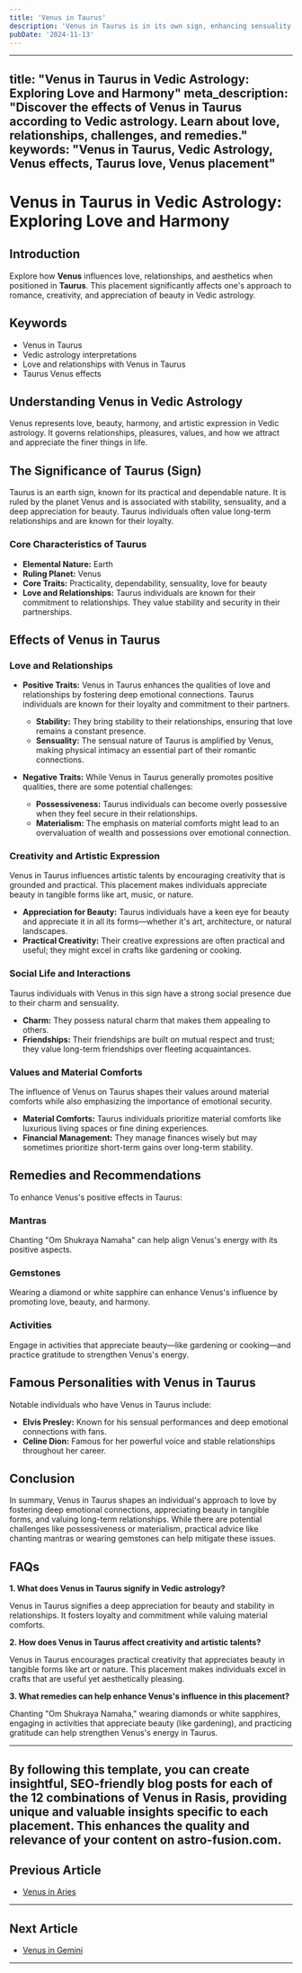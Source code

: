 ```yaml
---
title: 'Venus in Taurus'
description: 'Venus in Taurus is in its own sign, enhancing sensuality, stability, and appreciation for beauty. Individuals value comfort, are loyal in relationships, and have a strong connection to the material world,  in Vedic Astrology'
pubDate: '2024-11-13'
---
```


--- 
title: "Venus in Taurus in Vedic Astrology: Exploring Love and Harmony"
meta_description: "Discover the effects of Venus in Taurus according to Vedic astrology. Learn about love, relationships, challenges, and remedies."
keywords: "Venus in Taurus, Vedic Astrology, Venus effects, Taurus love, Venus placement"
---

# Venus in Taurus in Vedic Astrology: Exploring Love and Harmony

## Introduction

Explore how **Venus** influences love, relationships, and aesthetics when positioned in **Taurus**. This placement significantly affects one's approach to romance, creativity, and appreciation of beauty in Vedic astrology.

## Keywords

- Venus in Taurus
- Vedic astrology interpretations
- Love and relationships with Venus in Taurus
- Taurus Venus effects

## Understanding Venus in Vedic Astrology

Venus represents love, beauty, harmony, and artistic expression in Vedic astrology. It governs relationships, pleasures, values, and how we attract and appreciate the finer things in life.

## The Significance of Taurus (Sign)

Taurus is an earth sign, known for its practical and dependable nature. It is ruled by the planet Venus and is associated with stability, sensuality, and a deep appreciation for beauty. Taurus individuals often value long-term relationships and are known for their loyalty.

### Core Characteristics of Taurus

- **Elemental Nature:** Earth
- **Ruling Planet:** Venus
- **Core Traits:** Practicality, dependability, sensuality, love for beauty
- **Love and Relationships:** Taurus individuals are known for their commitment to relationships. They value stability and security in their partnerships.

## Effects of Venus in Taurus

### Love and Relationships

- **Positive Traits:** Venus in Taurus enhances the qualities of love and relationships by fostering deep emotional connections. Taurus individuals are known for their loyalty and commitment to their partners.
  - **Stability:** They bring stability to their relationships, ensuring that love remains a constant presence.
  - **Sensuality:** The sensual nature of Taurus is amplified by Venus, making physical intimacy an essential part of their romantic connections.

- **Negative Traits:** While Venus in Taurus generally promotes positive qualities, there are some potential challenges:
  - **Possessiveness:** Taurus individuals can become overly possessive when they feel secure in their relationships.
  - **Materialism:** The emphasis on material comforts might lead to an overvaluation of wealth and possessions over emotional connection.

### Creativity and Artistic Expression

Venus in Taurus influences artistic talents by encouraging creativity that is grounded and practical. This placement makes individuals appreciate beauty in tangible forms like art, music, or nature.

- **Appreciation for Beauty:** Taurus individuals have a keen eye for beauty and appreciate it in all its forms—whether it's art, architecture, or natural landscapes.
- **Practical Creativity:** Their creative expressions are often practical and useful; they might excel in crafts like gardening or cooking.

### Social Life and Interactions

Taurus individuals with Venus in this sign have a strong social presence due to their charm and sensuality.

- **Charm:** They possess natural charm that makes them appealing to others.
- **Friendships:** Their friendships are built on mutual respect and trust; they value long-term friendships over fleeting acquaintances.

### Values and Material Comforts

The influence of Venus on Taurus shapes their values around material comforts while also emphasizing the importance of emotional security.

- **Material Comforts:** Taurus individuals prioritize material comforts like luxurious living spaces or fine dining experiences.
- **Financial Management:** They manage finances wisely but may sometimes prioritize short-term gains over long-term stability.

## Remedies and Recommendations

To enhance Venus's positive effects in Taurus:

### Mantras

Chanting "Om Shukraya Namaha" can help align Venus's energy with its positive aspects.

### Gemstones

Wearing a diamond or white sapphire can enhance Venus's influence by promoting love, beauty, and harmony.

### Activities

Engage in activities that appreciate beauty—like gardening or cooking—and practice gratitude to strengthen Venus's energy.

## Famous Personalities with Venus in Taurus

Notable individuals who have Venus in Taurus include:

- **Elvis Presley:** Known for his sensual performances and deep emotional connections with fans.
- **Celine Dion:** Famous for her powerful voice and stable relationships throughout her career.

## Conclusion

In summary, Venus in Taurus shapes an individual's approach to love by fostering deep emotional connections, appreciating beauty in tangible forms, and valuing long-term relationships. While there are potential challenges like possessiveness or materialism, practical advice like chanting mantras or wearing gemstones can help mitigate these issues.

## FAQs

**1. What does Venus in Taurus signify in Vedic astrology?**

Venus in Taurus signifies a deep appreciation for beauty and stability in relationships. It fosters loyalty and commitment while valuing material comforts.

**2. How does Venus in Taurus affect creativity and artistic talents?**

Venus in Taurus encourages practical creativity that appreciates beauty in tangible forms like art or nature. This placement makes individuals excel in crafts that are useful yet aesthetically pleasing.

**3. What remedies can help enhance Venus's influence in this placement?**

Chanting "Om Shukraya Namaha," wearing diamonds or white sapphires, engaging in activities that appreciate beauty (like gardening), and practicing gratitude can help strengthen Venus's energy in Taurus.

---

By following this template, you can create insightful, SEO-friendly blog posts for each of the 12 combinations of Venus in Rasis, providing unique and valuable insights specific to each placement. This enhances the quality and relevance of your content on **astro-fusion.com**.
---

## Previous Article
- [Venus in Aries](/blogs-md/0806_Venus_in_Rashi/080601_Venus_in_Aries.mdx)

---

## Next Article
- [Venus in Gemini](/blogs-md/0806_Venus_in_Rashi/080603_Venus_in_Gemini.mdx)

---

